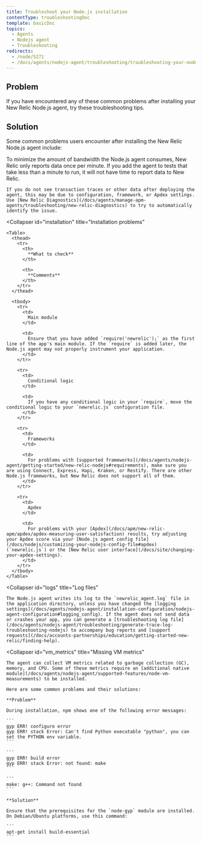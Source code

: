 ```yaml
---
title: Troubleshoot your Node.js installation
contentType: troubleshootingDoc
template: basicDoc
topics:
  - Agents
  - Nodejs agent
  - Troubleshooting
redirects:
  - /node/5271
  - /docs/agents/nodejs-agent/troubleshooting/troubleshooting-your-nodejs-installation
---
```


## Problem

If you have encountered any of these common problems after installing your New Relic Node.js agent, try these troubleshooting tips.

## Solution

Some common problems users encounter after installing the New Relic Node.js agent include:

<CollapserGroup>
  <Collapser
    id="no_data"
    title="Not seeing data"
  >
    To minimize the amount of bandwidth the Node.js agent consumes, New Relic only reports data once per minute. If you add the agent to tests that take less than a minute to run, it will not have time to report data to New Relic.

    If you do not see transaction traces or other data after deploying the agent, this may be due to configuration, framework, or Apdex settings. Use [New Relic Diagnostics](/docs/agents/manage-apm-agents/troubleshooting/new-relic-diagnostics) to try to automatically identify the issue.
  </Collapser>

  <Collapser
    id="installation"
    title="Installation problems"
  >
    <Table>
      <thead>
        <tr>
          <th>
            **What to check**
          </th>

          <th>
            **Comments**
          </th>
        </tr>
      </thead>

      <tbody>
        <tr>
          <td>
            Main module
          </td>

          <td>
            Ensure that you have added `require('newrelic');` as the first line of the app's main module. If the `require` is added later, the Node.js agent may not properly instrument your application.
          </td>
        </tr>

        <tr>
          <td>
            Conditional logic
          </td>

          <td>
            If you have any conditional logic in your `require`, move the conditional logic to your `newrelic.js` configuration file.
          </td>
        </tr>

        <tr>
          <td>
            Frameworks
          </td>

          <td>
            For problems with [supported frameworks](/docs/agents/nodejs-agent/getting-started/new-relic-nodejs#requirements), make sure you are using Connect, Express, Hapi, Kraken, or Restify. There are other Node.js frameworks, but New Relic does not support all of them.
          </td>
        </tr>

        <tr>
          <td>
            Apdex
          </td>

          <td>
            For problems with your [Apdex](/docs/apm/new-relic-apm/apdex/apdex-measuring-user-satisfaction) results, try adjusting your Apdex score via your [Node.js agent config file](/docs/nodejs/customizing-your-nodejs-config-file#apdex) (`newrelic.js`) or the [New Relic user interface](/docs/site/changing-your-apdex-settings).
          </td>
        </tr>
      </tbody>
    </Table>
  </Collapser>

  <Collapser
    id="logs"
    title="Log files"
  >
    The Node.js agent writes its log to the `newrelic_agent.log` file in the application directory, unless you have changed the [logging settings](/docs/agents/nodejs-agent/installation-configuration/nodejs-agent-configuration#logging_config). If the agent does not send data or crashes your app, you can generate a [troubleshooting log file](/docs/agents/nodejs-agent/troubleshooting/generate-trace-log-troubleshooting-nodejs) to accompany bug reports and [support requests](/docs/accounts-partnerships/education/getting-started-new-relic/finding-help).
  </Collapser>

  <Collapser
    id="vm_metrics"
    title="Missing VM metrics"
  >
    The agent can collect VM metrics related to garbage collection (GC), memory, and CPU. Some of these metrics require an [additional native module](/docs/agents/nodejs-agent/supported-features/node-vm-measurements) to be installed.

    Here are some common problems and their solutions:

    **Problem**

    During installation, npm shows one of the following error messages:

    ```
    gyp ERR! configure error
    gyp ERR! stack Error: Can't find Python executable "python", you can set the PYTHON env variable.
    ```

    ```
    gyp ERR! build error
    gyp ERR! stack Error: not found: make
    ```

    ```
    make: g++: Command not found
    ```

    **Solution**

    Ensure that the prerequisites for the `node-gyp` module are installed. On Debian/Ubuntu platforms, use this command:

    ```
    apt-get install build-essential
    ```
  </Collapser>
</CollapserGroup>
